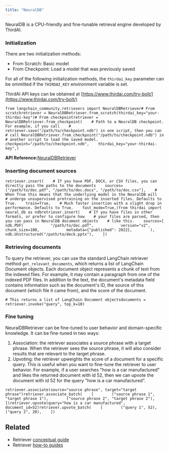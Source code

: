 ```yaml
---
title: "NeuralDB"
---
```


NeuralDB is a CPU-friendly and fine-tunable retrieval engine developed by ThirdAI.

### **Initialization**

There are two initialization methods:

* From Scratch: Basic model
* From Checkpoint: Load a model that was previously saved

For all of the following initialization methods, the `thirdai_key` parameter can be ommitted if the `THIRDAI_KEY` environment variable is set.

ThirdAI API keys can be obtained at [https://www.thirdai.com/try-bolt/](https://www.thirdai.com/try-bolt/)

```
from langchain_community.retrievers import NeuralDBRetriever# From scratchretriever = NeuralDBRetriever.from_scratch(thirdai_key="your-thirdai-key")# From checkpointretriever = NeuralDBRetriever.from_checkpoint(    # Path to a NeuralDB checkpoint. For example, if you call    # retriever.save("/path/to/checkpoint.ndb") in one script, then you can    # call NeuralDBRetriever.from_checkpoint("/path/to/checkpoint.ndb") in    # another script to load the saved model.    checkpoint="/path/to/checkpoint.ndb",    thirdai_key="your-thirdai-key",)
```

**API Reference:**[NeuralDBRetriever](https://python.langchain.com/api_reference/community/retrievers/langchain_community.retrievers.thirdai_neuraldb.NeuralDBRetriever.html)

### **Inserting document sources**

```
retriever.insert(    # If you have PDF, DOCX, or CSV files, you can directly pass the paths to the documents    sources=["/path/to/doc.pdf", "/path/to/doc.docx", "/path/to/doc.csv"],    # When True this means that the underlying model in the NeuralDB will    # undergo unsupervised pretraining on the inserted files. Defaults to True.    train=True,    # Much faster insertion with a slight drop in performance. Defaults to True.    fast_mode=True,)from thirdai import neural_db as ndbretriever.insert(    # If you have files in other formats, or prefer to configure how    # your files are parsed, then you can pass in NeuralDB document objects    # like this.    sources=[        ndb.PDF(            "/path/to/doc.pdf",            version="v2",            chunk_size=100,            metadata={"published": 2022},        ),        ndb.Unstructured("/path/to/deck.pptx"),    ])
```

### **Retrieving documents**

To query the retriever, you can use the standard LangChain retriever method `get_relevant_documents`, which returns a list of LangChain Document objects. Each document object represents a chunk of text from the indexed files. For example, it may contain a paragraph from one of the indexed PDF files. In addition to the text, the document's metadata field contains information such as the document's ID, the source of this document (which file it came from), and the score of the document.

```
# This returns a list of LangChain Document objectsdocuments = retriever.invoke("query", top_k=10)
```

### **Fine tuning**

NeuralDBRetriever can be fine-tuned to user behavior and domain-specific knowledge. It can be fine-tuned in two ways:

1. Association: the retriever associates a source phrase with a target phrase. When the retriever sees the source phrase, it will also consider results that are relevant to the target phrase.
2. Upvoting: the retriever upweights the score of a document for a specific query. This is useful when you want to fine-tune the retriever to user behavior. For example, if a user searches "how is a car manufactured" and likes the returned document with id 52, then we can upvote the document with id 52 for the query "how is a car manufactured".

```
retriever.associate(source="source phrase", target="target phrase")retriever.associate_batch(    [        ("source phrase 1", "target phrase 1"),        ("source phrase 2", "target phrase 2"),    ])retriever.upvote(query="how is a car manufactured", document_id=52)retriever.upvote_batch(    [        ("query 1", 52),        ("query 2", 20),    ])
```

## Related

* Retriever [conceptual guide](/oss/concepts/retrievers)
* Retriever [how-to guides](/oss/how_to/#retrievers)
